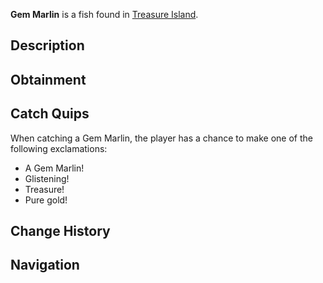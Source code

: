 {{FishInfobox
|image          = Gem Marlin.png
|rarity         = Mythical
|sea            = Second Sea
|location       = [[Treasure Island]]
|sublocation    = 
|sources        = Fishing Rod
|radar_location = 
|prog_speed     = -70
|xp             = 13500
|weather        = 
|time           = 
|season         = 
|bait           = Sapphire Krill
|base_weight    = 18000
|base_value     = 27000
|weight_range   = 13000
|base_chance    = 4
|base_resil     = 12
}}
'''Gem Marlin''' is a {{Rarity|Mythical}} fish found in [[Treasure Island]].

== Description ==
{{Description|A colossal prize, flashing with the brilliance of deep-sea riches.|Bestiary Entry}}

== Obtainment ==
{{Description|Hidden where treasure resides.|Bestiary Hint}}
{{Fish Availability|
Treasure Island
|top_rods      = 
Great Rod of Oscar\12713.2\70726.85;
Astralhook Rod\11824.55\70758.6;
Free Spirit Rod\11790.46\82686.93;
Azure Of Lagoon\10817.04\73441.25;
Carrot Rod\10007.82\64932.8;
Krampus's Rod\5794.49\33537.4;
Steady Rod\4545.01\33959.15;
Fang of the Eclipse\9980.86\68552.16;
Blazebringer Rod\9117.49\61792.71;
Seraphic Rod\5860.1\40525.2;
Ethereal Prism Rod\5835.03\39163.36;
No-Life Rod\5585.95\39894.75;
Challenger's Rod\5451.43\38789.88;
Rod Of The Forgotten Fang\5308.07\36834.9;
Rod Of The Exalted One\5225.15\35647.83;
Rod Of The Depths\4998.89\35057.42;
Depthseeker Rod\4895.32\35918.24;
Volcanic Rod\4776.13\34500.07;
Avalanche Rod\4746.44\34881.55;
Zeus Rod\4704.03\33979.23
|recommended   = Astralhook Rod
}}

== Catch Quips ==
When catching a Gem Marlin, the player has a chance to make one of the following exclamations:
* A Gem Marlin!
* Glistening!
* Treasure!
* Pure gold!

== Change History ==
{{Change History|{{subst:Current Version}}}}

== Navigation ==
{{Fish Navbox|Treasure Island}}